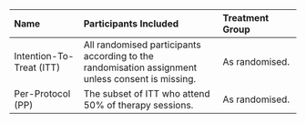 | Name          | Participants Included        | Treatment Group |
|:--------------|:-----------------------------|:----------------|
| Intention-To-Treat (ITT) | All randomised participants according to the randomisation assignment unless consent is missing. | As randomised. |
| Per-Protocol (PP)       | The subset of ITT who attend 50% of therapy sessions. | As randomised. |

